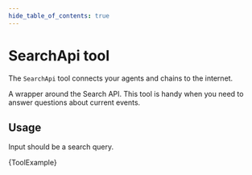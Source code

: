 ```yaml
---
hide_table_of_contents: true
---
```



# SearchApi tool

The `SearchApi` tool connects your agents and chains to the internet.

A wrapper around the Search API. This tool is handy when you need to answer questions about current events.

## Usage

Input should be a search query.


<CodeBlock language="typescript">{ToolExample}</CodeBlock>
